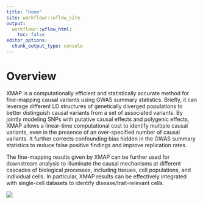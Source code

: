 ```yaml
---
title: "Home"
site: workflowr::wflow_site
output:
  workflowr::wflow_html:
    toc: false
editor_options:
  chunk_output_type: console
---
```


# Overview
XMAP is a computationally efficient and statistically accurate method for fine-mapping causal variants using GWAS summary statistics. Briefly, it can leverage different LD structures of genetically diverged populations to better distinguish causal variants from a set of associated variants. By jointly modeling SNPs with putative causal effects and polygenic effects, XMAP allows a linear-time computational cost to identify multiple causal variants, even in the presence of an over-specified number of causal variants. It further corrects confounding bias hidden in the GWAS summary statistics to reduce false positive findings and improve replication rates.

The fine-mapping results given by XMAP can be further used for downstream analysis to illuminate the causal mechanisms at different cascades of biological processes, including tissues, cell populations, and individual cells. In particular, XMAP results can be effectively integrated with single-cell datasets to identify disease/trait-relevant cells.

![](assets/flowchart.png)
